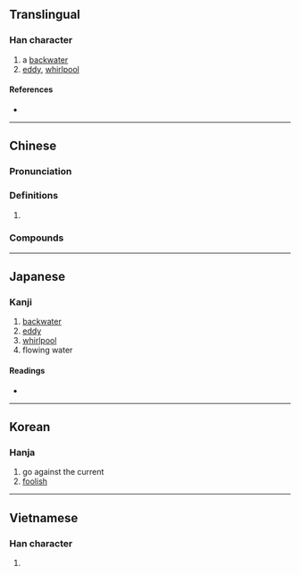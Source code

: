 {{character info/new}}
==Translingual==

===Han character===
{{Han char|rn=85|rad=水|as=06|sn=9|four=36100|canj=EWR|ids=⿰氵回}}

# a [[backwater]]
# [[eddy]], [[whirlpool]]

====References====
* {{Han ref|kx=0619.180|dkj=17353|dj=1014.120|hdz=31607.070|uh=6D04|ud=27908|bh=CF77|bd=53111}}

----

==Chinese==
{{zh-forms}}

===Pronunciation===
{{zh-pron
|m=huí
|c=wui4
|mc=y
|oc=y
|ma=
|cat=n
}}

===Definitions===
{{zh-hanzi}}

# {{rfdef|zh}}

===Compounds===
{{zh-der|洄想|洄汩}}

----

==Japanese==

===Kanji===
{{ja-kanji|grade=|rs=水06}}

# [[backwater]]
# [[eddy]]
# [[whirlpool]]
# flowing water

====Readings====
* {{ja-readings|on=[[かい]] (kai), [[がい]] (gai)|kun=[[さかのぼる]] (sakanoboru)}}

----

==Korean==

===Hanja===
{{ko-hanja|hangeul=회|eumhun=|rv=hoe|mr=hoe|y=hoy}}

# go against the current
# [[foolish]]

----

==Vietnamese==

===Han character===
{{vi-readings|rs=水06|hanviet=[[hói]], [[hồi]]}}

# {{defn|lang=vi|sort=水06}}

{{cln|vi|Han tu}}